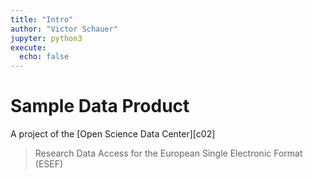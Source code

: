 ```yaml
---
title: "Intro"
author: "Victor Schauer"
jupyter: python3
execute:
  echo: false
---
```


# Sample Data Product

A project of the [Open Science Data Center][c02]

> Research Data Access for the European Single Electronic Format (ESEF)
